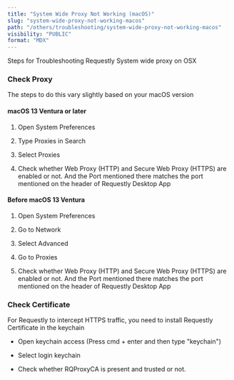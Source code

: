 ```yaml
---
title: "System Wide Proxy Not Working (macOS)"
slug: "system-wide-proxy-not-working-macos"
path: "/others/troubleshooting/system-wide-proxy-not-working-macos"
visibility: "PUBLIC"
format: "MDX"
---
```


Steps for Troubleshooting Requestly System wide proxy on OSX

### **Check Proxy**

The steps to do this vary slightly based on your macOS version

#### **macOS 13 Ventura or later**

1. Open System Preferences

2) Type Proxies in Search

3. Select Proxies

4) Check whether Web Proxy (HTTP) and Secure Web Proxy (HTTPS) are enabled or not. And the Port mentioned there matches the port mentioned on the header of Requestly Desktop App

<img src="https://imagedelivery.net/IEMzXmjRvW0g933AN5ejrA/wwwnotionso-image-prod-files-secures3us-west-2amazonawscom-8e04dd23-74cd-4c44-8158-4238eac359d1-c8459d8c-ce46-4785-be4f-1f95481b5fd7-disabling-system-wide-proxy-venturagif/public" alt="" align="left" fullwidth="true" />

#### **Before macOS 13 Ventura**

1. Open System Preferences

2) Go to Network

3. Select Advanced

4) Go to Proxies

5. Check whether Web Proxy (HTTP) and Secure Web Proxy (HTTPS) are enabled or not. And the Port mentioned there matches the port mentioned on the header of Requestly Desktop App

<img src="https://www.notion.so/image/https%3A%2F%2Fprod-files-secure.s3.us-west-2.amazonaws.com%2F8e04dd23-74cd-4c44-8158-4238eac359d1%2Ff708485e-84b5-43a3-90cb-e0452e1357e4%2Fdisabling-system-wide-proxy-before-ventura.gif?table=block&id=da375dc2-025b-4b38-ae00-d09d9b56083b&cache=v2" alt="" align="left" fullwidth="true" />

### Check Certificate

For Requestly to intercept HTTPS traffic, you need to install Requestly Certificate in the keychain

* Open keychain access (Press cmd + enter and then type "keychain")

- Select login keychain

* Check whether RQProxyCA is present and trusted or not.

<img src="https://imagedelivery.net/IEMzXmjRvW0g933AN5ejrA/wwwnotionso-image-prod-files-secures3us-west-2amazonawscom-8e04dd23-74cd-4c44-8158-4238eac359d1-aa9a2c46-0557-42ba-bfce-9dccaaa9e04f-macos-certificate-trustedpng/public" alt="" align="left" fullwidth="true" />
